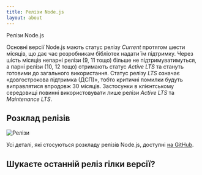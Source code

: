 ```yaml
---
title: Релізи Node.js
layout: about
---
```


Релізи Node.js

Основні версії Node.js мають статус релізу _Current_ протягом шести місяців, що дає час розробникам бібліотек надати їм підтримку.
Через шість місяців непарні релізи (9, 11 тощо) більше не підтримуватимуться, а парні релізи (10, 12 тощо) отримають статус _Active LTS_ та стануть готовими до загального використання.
Статус релізу _LTS_ означає «довгострокова підтримка (ДСП)», тобто критичні помилки будуть виправлятися впродовж 30 місяців.
Застосунки в клієнтському середовищі повинні використовувати лише релізи _Active LTS_ та _Maintenance LTS_.

## Розклад релізів

![Релізи](https://raw.githubusercontent.com/nodejs/Release/main/schedule.svg?sanitize=true)

Усі деталі, які стосуються розкладу релізів Node.js, доступні [на GitHub](https://github.com/nodejs/release#release-schedule).

## Шукаєте останній реліз гілки версії?

<DownloadReleasesTable />
